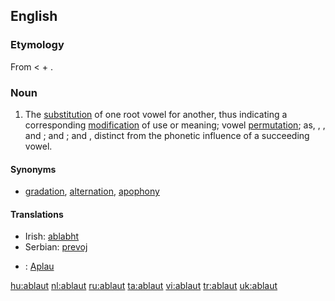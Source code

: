 ==English==

===Etymology===
From {{etyl|de}} {{term|ablaut||off-sound|lang=de}} < {{term|ab||off|lang=de}} + {{term|laut||sound|lang=de}}.

===Noun===
{{en-noun}}

# {{linguistics}} The [[substitution]] of one root vowel for another, thus indicating a corresponding [[modification]] of use or meaning; vowel [[permutation]]; as, {{term|get}}, {{term|gat}}, and {{term|got}}; {{term|sing}} and {{term|song}}; {{term|hang}} and {{term|hung}}, distinct from the phonetic influence of a succeeding vowel.

====Synonyms====
* [[gradation]], [[alternation]], [[apophony]]

====Translations====
* Irish: [[ablabht]]
* Serbian: [[prevoj]]
{{checktrans}}
* {{ttbc|Vietnamese}}: [[Aplau]]

[[hu:ablaut]]
[[nl:ablaut]]
[[ru:ablaut]]
[[ta:ablaut]]
[[vi:ablaut]]
[[tr:ablaut]]
[[uk:ablaut]]